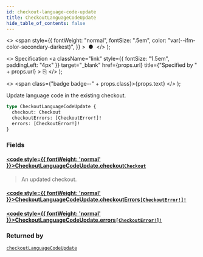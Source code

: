 ```yaml
---
id: checkout-language-code-update
title: CheckoutLanguageCodeUpdate
hide_table_of_contents: false
---
```


  <>
    <span
      style={{
        fontWeight: "normal",
        fontSize: ".5em",
        color: "var(--ifm-color-secondary-darkest)",
      }}
    >
      &nbsp;●&nbsp;
    </span>
  </>
);

  <>
    Specification
    <a
      className="link"
      style={{ fontSize: "1.5em", paddingLeft: "4px" }}
      target="\_blank"
      href={props.url}
      title={"Specified by " + props.url}
    >
      ⎘
    </a>
  </>
);

  <>
    <span class={"badge badge--" + props.class}>{props.text}</span>
  </>
);

Update language code in the existing checkout.

```graphql
type CheckoutLanguageCodeUpdate {
  checkout: Checkout
  checkoutErrors: [CheckoutError!]!
  errors: [CheckoutError!]!
}
```

### Fields

#### [<code style={{ fontWeight: 'normal' }}>CheckoutLanguageCodeUpdate.<b>checkout</b></code>](#)<Bullet />[`Checkout`](../../../developer/api-reference/objects/checkout) <Badge class="secondary" text="object"/>

> An updated checkout.

#### [<code style={{ fontWeight: 'normal' }}>CheckoutLanguageCodeUpdate.<b>checkoutErrors</b></code>](#)<Bullet />[`[CheckoutError!]!`](../../../developer/api-reference/objects/checkout-error) <Badge class="secondary" text="non-null"/> <Badge class="secondary" text="object"/>

>

#### [<code style={{ fontWeight: 'normal' }}>CheckoutLanguageCodeUpdate.<b>errors</b></code>](#)<Bullet />[`[CheckoutError!]!`](../../../developer/api-reference/objects/checkout-error) <Badge class="secondary" text="non-null"/> <Badge class="secondary" text="object"/>

>

### Returned by

[`checkoutLanguageCodeUpdate`](../../../developer/api-reference/mutations/checkout-language-code-update) <Badge class="secondary" text="mutation"/>
